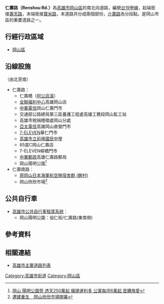 {{Infobox TwRoad2
|bgcolorh=DARKGREEN
|colorh=white
|code=
|name= 仁壽路
|enname= Renshou Rd.
|level= [[File:TW_PHW19a.svg|23px]][[台19甲線|台19甲線]]
|length=
|sec=
|lastext=
|line=
|start= [[溪東路|溪東路]]
|end= [[寶米路|寶米路]]
|junc= [[介壽路_(岡山區)|介壽路]]
|img=
|cap=
|size=
|left= [[壽天路|壽天路]]
|right= [[寶米路|寶米路]]
|leftlink= 壽天路
|leftdirection= N
|rightlink= 寶米路
|rightdirection= S
|SN=
|SNtype=
|SNNum=
|SN2=
|SN2type=
|SN2Num=
|SN3=
|SN3type=
|SN3Num=
}}
'''仁壽路（Renshou Rd.）'''為[[高雄市|高雄市]][[岡山區|岡山區]]的南北向道路，編號[[台19甲線|台19甲線]]，起端銜接[[壽天路|壽天路]]，末端銜接[[寶米路|寶米路]]，本道路共分成兩個部份，[[介壽路_(岡山區)|介壽路]]為分段點。是岡山市區的重要道路之一。
== 行經行政區域 ==
* [[岡山區|岡山區]]
== 沿線設施 ==
（由北至南）
* 仁壽路：
** 仁壽橋（[[阿公店溪|阿公店溪]]）
** [[全聯福利中心|全聯福利中心]]高雄岡山店
** [[中華電信|中華電信]]岡山仁壽門市
** 交通部公路總局第三區養護工程處高雄工務段岡山監工站
** 高雄市稅捐稽徵處岡山分處
** [[亞太電信|亞太電信]]高雄岡山直營門市
** [[7-ELEVEN|7-ELEVEN]]華仁門市
** [[高雄市立前峰國民中學|高雄市立前峰國民中學]]
** 85度C岡山仁壽店
** 7-ELEVEN柳橋門市
** [[中華郵政|中華郵政]]高雄仁壽路郵局
** 岡山陽明公園<ref>[https://tw.appledaily.com/home/20100410/ZS4NEVW3K7YW2KXEDLWKQF3EMY/ 岡山 陽明公園旁 透天250萬起 擁捷運利多 公寓每坪6萬起 首購族愛]</ref>
* 仁壽南路：
** [[原岡山日本海軍航空隊宿舍群_(醒村)|原岡山日本海軍航空隊宿舍群 (醒村)]]
** 岡山欣欣市場<ref>[http://www.taiwantimes.com.tw/ncon.php?num=57499page=ncon.php 遷建重生　岡山欣欣市場開幕]</ref>
== 公共自行車 ==
* [[高雄市公共自行車租賃系統|高雄市公共自行車租賃系統]]：
** 岡山陽明公園：協仁街/仁壽路(東南側)

== 參考資料 ==
{{Reflist}}
== 相關連結 ==
* [[高雄市主要道路列表|高雄市主要道路列表]]

{{高雄市重要道路}}

[[Category:高雄市街道|Category:高雄市街道]]
[[Category:岡山區|Category:岡山區]]